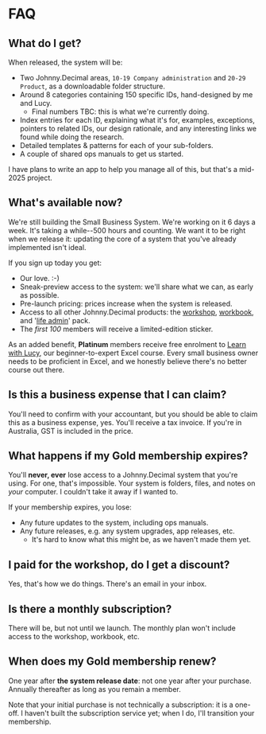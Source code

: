 # FAQ

## What do I get?

When released, the system will be:

- Two Johnny.Decimal areas, `10-19 Company administration` and `20-29 Product`, as a downloadable folder structure.
- Around 8 categories containing 150 specific IDs, hand-designed by me and Lucy.
  - Final numbers TBC: this is what we're currently doing.
- Index entries for each ID, explaining what it's for, examples, exceptions, pointers to related IDs, our design rationale, and any interesting links we found while doing the research.
- Detailed templates & patterns for each of your sub-folders.
- A couple of shared ops manuals to get us started.

I have plans to write an app to help you manage all of this, but that's a mid-2025 project.

## What's available now?

We're still building the Small Business System. We're working on it 6 days a week. It's taking a while--500 hours and counting. We want it to be right when we release it: updating the core of a system that you've already implemented isn't ideal.

If you sign up today you get:

- Our love. :-)
- Sneak-preview access to the system: we'll share what we can, as early as possible.
- Pre-launch pricing: prices increase when the system is released.
- Access to all other Johnny.Decimal products: the [workshop](https://jdcm.al/14.22/), [workbook](https://jdcm.al/14.21/), and '[life admin](https://jdcm.al/14.11/)' pack.
- The _first 100_ members will receive a limited-edition sticker.

As an added benefit, **Platinum** members receive free enrolment to [Learn with Lucy](https://learnwithlucy.rocks), our beginner-to-expert Excel course. Every small business owner needs to be proficient in Excel, and we honestly believe there's no better course out there.

## Is this a business expense that I can claim?

You'll need to confirm with your accountant, but you should be able to claim this as a business expense, yes. You'll receive a tax invoice. If you're in Australia, GST is included in the price.

## What happens if my Gold membership expires?

You'll **never, ever** lose access to a Johnny.Decimal system that you're using. For one, that's impossible. Your system is folders, files, and notes on _your_ computer. I couldn't take it away if I wanted to.

If your membership expires, you lose:

- Any future updates to the system, including ops manuals.
- Any future releases, e.g. any system upgrades, app releases, etc.
  - It's hard to know what this might be, as we haven't made them yet.

## I paid for the workshop, do I get a discount?

Yes, that's how we do things. There's an email in your inbox.

## Is there a monthly subscription?

There will be, but not until we launch. The monthly plan won't include access to the workshop, workbook, etc.

## When does my Gold membership renew?

One year after **the system release date**: not one year after your purchase. Annually thereafter as long as you remain a member.

Note that your initial purchase is not technically a subscription: it is a one-off. I haven't built the subscription service yet; when I do, I'll transition your membership.
